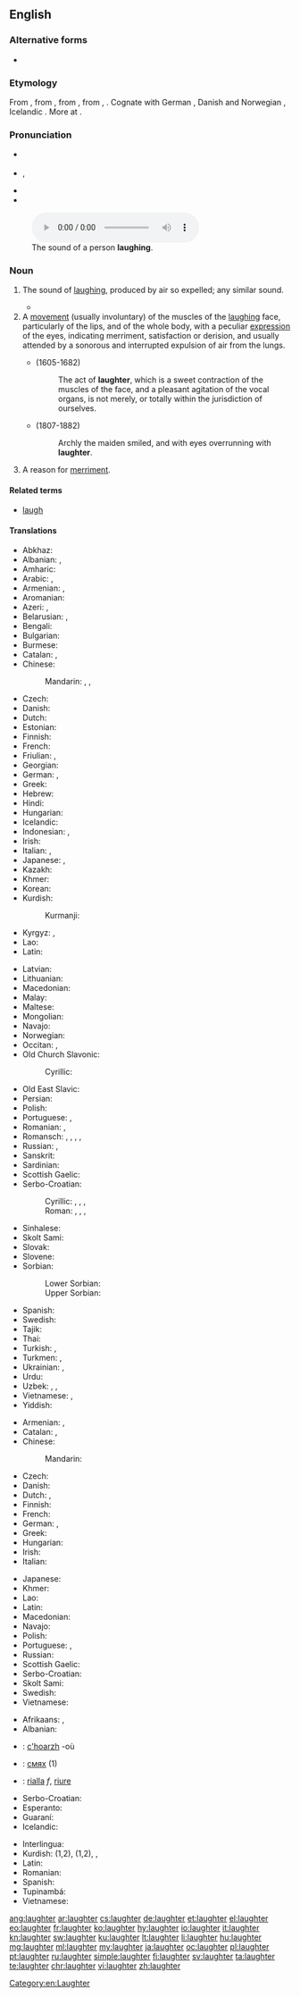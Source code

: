 ==English==

===Alternative forms===
* {{l|en|laughtre}} {{qualifier|obsolete}}

===Etymology===
From {{etyl|enm|en}}, from {{etyl|ang|en}} {{m|ang|hleahtor||laughter, jubilation, derision}}, from {{etyl|gem-pro|en}} {{m|gem-pro|*hlahtraz||laughter}}, from {{etyl|ine-pro|en}} {{m|ine-pro|*klek-}}, {{m|ine-pro|*kleg-||to shout}}. Cognate with German {{m|de|Gelächter||laughter, hilarity, merriment}}, Danish and Norwegian {{m|da|latter||laughter}}, Icelandic {{m|is|hlátur||laughter}}. More at {{l|en|laugh}}.

===Pronunciation===
* {{a|UK}} {{IPA|/ˈlɑːftə/|lang=en}}
* {{a|US}} {{enPR|lăfʹtər}}, {{IPA|/ˈlæftɚ/|lang=en}}
* {{audio|en-us-laughter.ogg|Audio (US)|lang=en}}
* {{rhymes|ɑːftə(r)|lang=en}}

[[File:Laughter.ogg|thumb|The sound of a person '''laughing'''.]]

===Noun===
{{wikipedia}}
{{en-noun|-|s}}

# The sound of [[laugh]]ing, produced by air so expelled; any similar sound.
#: {{ux|en|Their loud '''laughter''' betrayed their presence.}}
#* {{quote-book|year=1899|author={{w|Stephen Crane}}
|title=[[s:Twelve O'Clock|Twelve O'Clock]]|chapter=1
|passage=There was some '''laughter''', and Roddle was left free to expand his ideas on the periodic visits of cowboys to the town.}}
# A [[movement]] (usually involuntary) of the muscles of the [[laugh]]ing face, particularly of the lips, and of the whole body, with a peculiar [[expression]] of the eyes, indicating merriment, satisfaction or derision, and usually attended by a sonorous and interrupted expulsion of air from the lungs.
#* {{w|Thomas Browne}} (1605-1682)
#*: The act of '''laughter''', which is a sweet contraction of the muscles of the face, and a pleasant agitation of the vocal organs, is not merely, or totally within the jurisdiction of ourselves.
#* {{w|Henry Wadsworth Longfellow}} (1807-1882)
#*: Archly the maiden smiled, and with eyes overrunning with '''laughter'''.
# {{label|en|archaic}} A reason for [[merriment]].

====Related terms====
* [[laugh]]

====Translations====
{{trans-top|sound (as) of laughing}}
* Abkhaz: {{t|ab|аччара|sc=Cyrl}}
* Albanian: {{t+|sq|qeshje|f}}, {{t|sq|gajasje|f}}
* Amharic: {{t|am|ሳቅ|sc=Ethi}}
* Arabic: {{t|ar|ضَحِك|m}}, {{t|ar|ضِحْك|m}}
* Armenian: {{t|hy|քրքիջ}}, {{t+|hy|ծիծաղ}}
* Aromanian: {{t|rup|arãs}}
* Azeri: {{t+|az|gülüş}}, {{t|az|qəhqəhə}}
* Belarusian: {{t|be|смех|m|sc=Cyrl}}, {{t|be|ро́гат|m|sc=Cyrl}}
* Bengali: {{t|bn|হাসি|tr=hasi|sc=Beng}}
* Bulgarian: {{t+|bg|смях|m|sc=Cyrl}}
* Burmese: {{t|my|ရယ်မောခြင်း|sc=Mymr}}
* Catalan: {{t+|ca|riure}}, {{t|ca|rialla}}
* Chinese:
*: Mandarin: {{t+|cmn|笑聲|sc=Hani}}, {{t+|cmn|笑声|tr=xiàoshēng|sc=Hani}}, {{qualifier|onomatopoeic}} {{t+|cmn|嘿嘿|tr=hēihēi|sc=Hani}}
* Czech: {{t+|cs|smích|m}}
* Danish: {{t+|da|latter|c}}
* Dutch: {{t+|nl|gelach|n}}
* Estonian: {{t|et|naer}}
* Finnish: {{t+|fi|nauru}}
* French: {{t+|fr|rire|m}}
* Friulian: {{t|fur|ridade}}, {{t|fur|ridi}}
* Georgian: {{t|ka|სიცილი}}
* German: {{t+|de|Gelächter|n}}, {{t+|de|Lachen|n}}
* Greek: {{t+|el|γέλιο|n}}
* Hebrew: {{t+|he|צְחוֹק|m|tr=ts'khok}}
* Hindi: {{t|hi|हंसी|f|sc=Deva}}
* Hungarian: {{t+|hu|nevetés}}
* Icelandic: {{t+|is|hlátur|m}}
* Indonesian: {{t+|id|tawa}}, {{t+|id|ketawa}}
* Irish: {{t|ga|gáire|m}}
* Italian: {{t+|it|risata|f}}, {{t+|it|riso|m}}
* Japanese: {{t+|ja|笑い声|tr=わらいごえ, waraigoe}}, {{t|ja|笑い|tr=わらい, warai}}
* Kazakh: {{t|kk|күлкі|sc=Cyrl}}
* Khmer: {{t+|km|សំណើច|tr=sɑmnaəc|sc=Khmr}}
* Korean: {{t+|ko|웃음|sc=Kore}}
* Kurdish:
*: Kurmanji: {{t+|ku|ken}}
* Kyrgyz: {{t|ky|күлкү|sc=Cyrl}}, {{t|ky|кулуу|sc=Cyrl}}
* Lao: {{t|lo|ສຽງຫົວ|sc=Laoo}}
* Latin: {{t|la|risus|m}}
{{trans-mid}}
* Latvian: {{t|lv|smiekli|m-p}}
* Lithuanian: {{t+|lt|juokas|m}}
* Macedonian: {{t|mk|сме́а|f|sc=Cyrl}}
* Malay: {{t|ms|ketawa}}
* Maltese: {{t|mt|daħq|m}}
* Mongolian: {{t+|mn|инээд|sc=Cyrl}}
* Navajo: {{t|nv|dloh}}
* Norwegian: {{t+|no|latter}}
* Occitan: {{t+|oc|ris}}, {{t|oc|risada}}
* Old Church Slavonic:
*: Cyrillic: {{t|cu|смѣхъ|m|sc=Cyrs}}
* Old East Slavic: {{t|orv|смѣхъ|m|sc=Cyrs}}
* Persian: {{t+|fa|خنده|tr=xande|sc=fa-Arab}}
* Polish: {{t+|pl|śmiech|m}}
* Portuguese: {{t+|pt|risada|f}}, {{t|pt|risos|m}}
* Romanian: {{t+|ro|râs|n}}, {{t+|ro|râset}}
* Romansch: {{t|rm|riez}}, {{t|rm|riöz}}, {{t|rm|riem}}, {{t|rm|risada}}, {{t|rm|risaglia}}
* Russian: {{t+|ru|смех|m}}, {{t+|ru|хо́хот|m}}
* Sanskrit: {{t|sa|हास|m|sc=Deva}}
* Sardinian: {{t|sc|risida}}
* Scottish Gaelic: {{t|gd|gàire|f}}
* Serbo-Croatian:
*: Cyrillic: {{t|sh|сме̑х|m}}, {{t|sh|смије̑х|m}}, {{t|sh|хихот|m}}, {{t|sh|кикот|m}}
*: Roman: {{t|sh|smȇh|m}}, {{t+|sh|smijȇh|m}}, {{t+|sh|hȉhōt|m}}, {{t+|sh|kȉkōt|m}}
* Sinhalese: {{t-needed|si}}
* Skolt Sami: {{t|sms|smiâhh}}
* Slovak: {{t|sk|smiech|m}}
* Slovene: {{t+|sl|smeh|m}}
* Sorbian:
*: Lower Sorbian: {{t|dsb|směch|m}}
*: Upper Sorbian: {{t|hsb|směch|m}}
* Spanish: {{t+|es|risa}}
* Swedish: {{t+|sv|skratt|n}}
* Tajik: {{t|tg|ханда}}
* Thai: {{t|th|เสียงหัวเราะ|tr=sǐang hǔa rɔ́|sc=Thai}}
* Turkish: {{t+|tr|kahkaha}}, {{t+|tr|gülüş}}
* Turkmen: {{t|tk|gülki}}, {{t|tk|jakyrdy}}
* Ukrainian: {{t|uk|сміх|m|sc=Cyrl}}, {{t|uk|ре́гіт|m|sc=Cyrl}}
* Urdu: {{t|ur|ہنسی|f|tr=hansī|sc=ur-Arab}}
* Uzbek: {{t+|uz|kulgi}}, {{t+|uz|kulish}}, {{t+|uz|qahqaha}}
* Vietnamese: {{t+|vi|cười|alt=sự cười}}, {{t|vi|tiếng cười}}
* Yiddish: {{t|yi|געלעכטער}}
{{trans-bottom}}

{{trans-top|movement of the muscles of the laughing face}}
* Armenian: {{t+|hy|ծիծաղ}}, {{t|hy|քրքիջ}}
* Catalan: {{t|ca|rialla|f}}, {{t+|ca|riure|m}}
* Chinese:
*: Mandarin: {{t+|cmn|笑|tr=xiào|sc=Hani}}
* Czech: {{t+|cs|smích|m}}
* Danish: {{t|da|grin|n}}
* Dutch: {{t+|nl|gelach|n}}, {{t+|nl|lachen|n}}
* Finnish: {{t+|fi|nauru}}
* French: {{t+|fr|rire|m}}
* German: {{t+|de|Gelächter|n}}, {{t+|de|Lachen|n}}
* Greek: {{t+|el|γέλιο|n}}
* Hungarian: {{t+|hu|nevetés}}
* Irish: {{t|ga|gáire|m}}
* Italian: {{t+|it|risata|f}}
{{trans-mid}}
* Japanese: {{t|ja|笑い|tr=わらい, warai}}
* Khmer: {{t-needed|km}}
* Lao: {{t|lo|ສຽງຫົວ|tr=siang-hua|sc=Laoo}}
* Latin: {{t|la|risus|m}}
* Macedonian: {{t|mk|смеа|f|tr=sméa|sc=Cyrl}}
* Navajo: {{t|nv|dloh}}
* Polish: {{t+|pl|śmiech|m}}
* Portuguese: {{t+|pt|risada|f}}, {{t+|pt|riso|m}}
* Russian: {{t+|ru|смех|m}}
* Scottish Gaelic: {{t|gd|gàire|f}}
* Serbo-Croatian: {{t+|sh|smijȇh|m}}
* Skolt Sami: {{t|sms|smiâhh}}
* Swedish: {{t+|sv|skratt|n}}
* Vietnamese: {{t-needed|vi}}
{{trans-bottom}}

{{checktrans-top}}
* Afrikaans: {{t-check|af|lag}}, {{t-check|af|gelag}}
* Albanian: {{t-check|sq|gaz|m}}
* {{ttbc|br}}: [[c'hoarzh]] {{g|m}} -où
* {{ttbc|bg}}: [[смях]] {{g|m}} (1)
* {{ttbc|ca}}: [[rialla]] ''f'', [[riure]] {{g|m}}
* Serbo-Croatian: {{t-check|sh|smijeh|m}}
* Esperanto: {{t-check|eo|ridado}}
* Guaraní: {{t-check|gn|puka}}
* Icelandic: {{t-check|is|hlátur|m}}
{{trans-mid}}
* Interlingua: {{t-check|ia|riso}}
* Kurdish: {{t+check|ku|ken}} {{g|m}} (1,2), {{t+check|ku|kenîn}} {{g|f}} (1,2), {{t+check|ku|پێکه‌نین}}, {{t-check|ku|قاقاو پێکه‌نین}}
* Latin: {{t-check|la|risus|m}}
* Romanian: {{t-check|ro|râs|n}}
* Spanish: {{t-check|es|risa|f}}
* Tupinambá: {{t-check|tpn|puká}}
* Vietnamese: {{t-check|vi|tiếng cười}}
{{trans-bottom}}

[[Category:en:Laughter]]

[[ang:laughter]]
[[ar:laughter]]
[[cs:laughter]]
[[de:laughter]]
[[et:laughter]]
[[el:laughter]]
[[eo:laughter]]
[[fr:laughter]]
[[ko:laughter]]
[[hy:laughter]]
[[io:laughter]]
[[it:laughter]]
[[kn:laughter]]
[[sw:laughter]]
[[ku:laughter]]
[[lt:laughter]]
[[li:laughter]]
[[hu:laughter]]
[[mg:laughter]]
[[ml:laughter]]
[[my:laughter]]
[[ja:laughter]]
[[oc:laughter]]
[[pl:laughter]]
[[pt:laughter]]
[[ru:laughter]]
[[simple:laughter]]
[[fi:laughter]]
[[sv:laughter]]
[[ta:laughter]]
[[te:laughter]]
[[chr:laughter]]
[[vi:laughter]]
[[zh:laughter]]